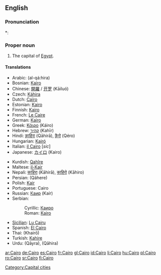 ==English==
{{wikipedia}}

===Pronunciation===
*: {{rhymes|aɪrəʊ}}

===Proper noun===
{{en-proper noun}}

# The capital of [[Egypt]].

====Translations====
{{top}}
* Arabic: {{Arab|[[القاهرة]]}} (al-qá:hira) {{f}}
* Bosnian: [[Kairo#Bosnian|Kairo]] {{m}}
* Chinese: [[開羅]] / [[开罗]] (Kāiluó)
* Czech: [[Káhira]] {{f}}
* Dutch: [[Caïro]] {{n}}
* Estonian: [[Kairo]]
* Finnish: [[Kairo]]
* French: [[Le Caire]] {{m}}
* German: [[Kairo]]
* Greek: [[Κάιρο]] (Káiro) {{n}}
* Hebrew: [[קהיר]] (Kahīr)
* Hindi: [[क़ाहिरा]] (Qāhirā), [[क़ैरो]] (Qéro)
* Hungarian: [[Kairó]]
* Italian: [[il Cairo]] {{f}} [''sic'']
* Japanese: [[カイロ]] (Kairo)
{{mid}}
* Kurdish: [[Qahîre]]
* Maltese: [[il-Kajr]]
* Nepali: [[काहिरा]] (Kāhirā), [[काहिरो]] (Kāhiro)
* Persian: {{fa-Arab|[[قاهره]]}} (Qāhere)
* Polish: [[Kair]] {{m}}
* Portuguese: Cairo {{m}}
* Russian: [[Каир]] (Kaír) {{m}}
* Serbian:
*: Cyrillic: [[Каиро#Serbian|Каиро]] {{m}}
*: Roman: [[Kairo#Serbian|Kairo]] {{m}}
* [[Sicilian]]: [[Cairu|Lu Cairu]] {{m}}
* Spanish: [[El Cairo]] {{m}}
* Thai: {{Thai|[[ไคโร]]}} (Khairō)
* Turkish: [[Kahire]]
* Urdu: {{ur-Arab|[[قائرہ]]}} (Qāyra), {{ur-Arab|[[قاہرہ]]}} (Qāhira)
{{bottom}}

[[Category:Capital cities]]

[[ar:Cairo]]
[[de:Cairo]]
[[es:Cairo]]
[[fr:Cairo]]
[[gl:Cairo]]
[[id:Cairo]]
[[li:Cairo]]
[[hu:Cairo]]
[[pl:Cairo]]
[[ro:Cairo]]
[[sr:Cairo]]
[[fi:Cairo]]